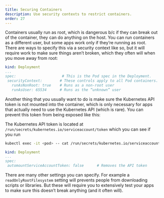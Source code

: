 ```yaml
---
title: Securing Containers
description: Use security contexts to restrict containers.
order: 27
---
```


Containers usually run as root, which is dangerous b/c if they can break out of the container, they can do anything on the host.  You can run containers as a different user, but some apps work only if they’re running as root.  There are ways to specify this via a security context like so, but it will require work to make sure things aren't broken, which they often will when you move away from root:

```yaml
kind: Deployment
...
spec:                     # This is the Pod spec in the Deployment.
 securityContext:        # These controls apply to all Pod containers.
   runAsNonRoot: true    # Runs as a non-root user
   runAsUser: 65534      # Runs as the “unknown” user
```

Another thing that you usually want to do is make sure the Kubernetes API token is not mounted into the container, which is only necessary for apps that actually need to use the Kubernetes API (which is rare).  You can prevent this token from being exposed like this:

:::{.callout-note}

The Kubernetes API token is located at `/run/secrets/kubernetes.io/serviceaccount/token` which you can see if you run 

```bash
kubectl exec -it <pod> -- cat /run/secrets/kubernetes.io/serviceaccount/token
```
:::

```yaml
kind: Deployment
...
spec:    
 automountServiceAccountToken: false      # Removes the API token
```

There are many other settings you can specify.  For example a `readOnlyRootFilesystem` setting will prevents people from downloading scripts or libraries.  But these will require you to extensively test your apps to make sure this doesn't break anything (and it often will).


